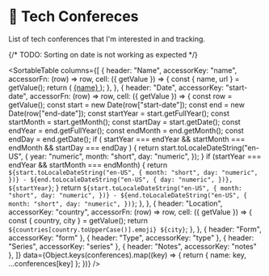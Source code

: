 
# 🎪 Tech Confereces

List of tech conferences that I'm interested in and tracking.

{/* TODO: Sorting on date is not working as expected */}

<SortableTable
  columns={[
    {
      header: "Name",
      accessorKey: "name",
      accessorFn: (row) => row,
      cell: ({ getValue }) => {
        const { name, url } = getValue();
        return (
          <a href={url} target="blank" rel="noreferrer noopener">
            {name}
          </a>
        );
      },
    },
    {
      header: "Date",
      accessorKey: "start-date",
      accessorFn: (row) => row,
      cell: ({ getValue }) => {
        const row = getValue();
        const start = new Date(row["start-date"]);
        const end = new Date(row["end-date"]);
        const startYear = start.getFullYear();
        const startMonth = start.getMonth();
        const startDay = start.getDate();
        const endYear = end.getFullYear();
        const endMonth = end.getMonth();
        const endDay = end.getDate();
        if (
          startYear === endYear &&
          startMonth === endMonth &&
          startDay === endDay
        ) {
          return start.toLocaleDateString("en-US", {
            year: "numeric",
            month: "short",
            day: "numeric",
          });
        }
        if (startYear === endYear && startMonth === endMonth) {
          return `${start.toLocaleDateString("en-US", {
            month: "short",
            day: "numeric",
          })} - ${end.toLocaleDateString("en-US", {
            day: "numeric",
          })}, ${startYear}`;
        }
        return `${start.toLocaleDateString("en-US", {
          month: "short",
          day: "numeric",
        })} - ${end.toLocaleDateString("en-US", {
          month: "short",
          day: "numeric",
        })}`;
      },
    },
    {
      header: "Location",
      accessorKey: "country",
      accessorFn: (row) => row,
      cell: ({ getValue }) => {
        const { country, city } = getValue();
        return `${countries[country.toUpperCase()].emoji} ${city}`;
      },
    },
    { header: "Form", accessorKey: "form" },
    { header: "Type", accessorKey: "type" },
    { header: "Series", accessorKey: "series" },
    { header: "Notes", accessorKey: "notes" },
  ]}
  data={Object.keys(conferences).map((key) => {
    return { name: key, ...conferences[key] };
  })}
/>
